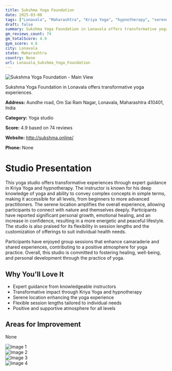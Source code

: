 ```yaml
---
title: Sukshma Yoga Foundation
date: 2025-03-08
tags: ["Lonavala", "Maharashtra", "Kriya Yoga", "hypnotherapy", "serene atmosphere", "professional guidance", "Lonavala"]  
draft: false
summary: Sukshma Yoga Foundation in Lonavala offers transformative yoga experiences.
gm_reviews_count: 74
gm_totalScore: 4.9
gym_score: 4.6
city: Lonavala
state: Maharashtra
country: None
url: Lonavala_Sukshma_Yoga_Foundation
---
```


<div className="aspect-[16/9] relative my-8">
  <img 
    src="https://lh5.googleusercontent.com/p/AF1QipPMzHPGGzC31hSSv6GHjKZIA78QzoAVbCJIeEf-=w1920-h1080-k-no"
    alt="Sukshma Yoga Foundation - Main View"
    className="object-cover absolute inset-0 w-full h-full rounded-lg"
  />
</div>

Sukshma Yoga Foundation in Lonavala offers transformative yoga experiences.

**Address:** Aundhe road, Om Sai Ram Nagar, Lonavala, Maharashtra 410401, India

**Category:** Yoga studio

**Score:** 4.9 based on 74 reviews

**Website:** http://sukshma.online/

**Phone:** None

# Studio Presentation

This yoga studio offers transformative experiences through expert guidance in Kriya Yoga and hypnotherapy. The instructor is known for his deep knowledge of yoga and ability to convey complex concepts in simple terms, making it accessible for all levels, from beginners to more advanced practitioners. The serene location amplifies the overall experience, allowing participants to connect with nature and themselves deeply. Participants have reported significant personal growth, emotional healing, and an increase in confidence, resulting in a more energetic and peaceful lifestyle. The studio is also praised for its flexibility in session lengths and the customization of offerings to suit individual health needs.

Participants have enjoyed group sessions that enhance camaraderie and shared experiences, contributing to a positive atmosphere for yoga practice. Overall, this studio is committed to fostering healing, well-being, and personal development through the practice of yoga.

## Why You'll Love It

- Expert guidance from knowledgeable instructors
- Transformative impact through Kriya Yoga and hypnotherapy
- Serene location enhancing the yoga experience
- Flexible session lengths tailored to individual needs
- Positive and supportive atmosphere for all levels

## Areas for Improvement

None

<div className="grid grid-cols-1 xl:grid-cols-2 gap-4 my-8">
<div className="aspect-[4/3] relative"><img src="https://lh3.googleusercontent.com/p/AF1QipOVi-cvHEagG9J35FoeZkWcXI7-tkqtcViRJU7S=w1920-h1080-k-no" alt="Image 1" className="object-cover absolute inset-0 w-full h-full rounded-lg" /></div>
<div className="aspect-[4/3] relative"><img src="https://lh5.googleusercontent.com/p/AF1QipMx60y9nq8AQDfNZijVTCQOg3qPggRkNuzT1tzn=w1920-h1080-k-no" alt="Image 2" className="object-cover absolute inset-0 w-full h-full rounded-lg" /></div>
<div className="aspect-[4/3] relative"><img src="https://lh5.googleusercontent.com/p/AF1QipMt5qk945RIxFAq9xxxvSZu_nc-U5fyswOQVqg9=w1920-h1080-k-no" alt="Image 3" className="object-cover absolute inset-0 w-full h-full rounded-lg" /></div>
<div className="aspect-[4/3] relative"><img src="https://lh5.googleusercontent.com/p/AF1QipNFAeHxZoGWciJ2TmzroIVrlSVDH3vXffAdotoA=w1920-h1080-k-no" alt="Image 4" className="object-cover absolute inset-0 w-full h-full rounded-lg" /></div>
</div>